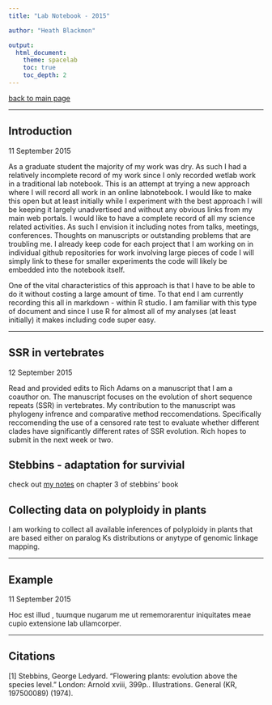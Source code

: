 ```yaml
---
title: "Lab Notebook - 2015"

author: "Heath Blackmon"

output: 
  html_document:
    theme: spacelab
    toc: true
    toc_depth: 2
---
```


[back to main page](http://coleoguy.github.io/index.html)

____
## Introduction
11 September 2015

As a graduate student the majority of my work was dry.  As such I had a relatively incomplete record of my work since I only recorded wetlab work in a traditional lab notebook.  This is an attempt at trying a new approach where I will record all work in an online labnotebook.  I would like to make this open but at least initially while I experiment with the best approach I will be keeping it largely unadvertised and without any obvious links from my main web portals.  I would like to have a complete record of all my science related activities.  As such I envision it including notes from talks, meetings, conferences.  Thoughts on manuscripts or outstanding problems that are troubling me.  I already keep code for each project that I am working on in individual github repositories for work involving large pieces of code I will simply link to these for smaller experiments the code will likely be embedded into the notebook itself.

One of the vital characteristics of this approach is that I have to be able to do it without costing a large amount of time.  To that end I am currently recording this all in markdown - within R studio.  I am familiar with this type of document and since I use R for almost all of my analyses (at least initially) it makes including code super easy.

_______
## SSR in vertebrates
12 September 2015

Read and provided edits to Rich Adams on a manuscript that I am a coauthor on.  The manuscript focuses on the evolution of short sequence repeats (SSR) in vertebrates.  My contribution to the manuscript was phylogeny infrence and comparative method reccomendations.  Specifically reccomending the use of a censored rate test to evaluate whether different clades have significantly different rates of SSR evolution.  Rich hopes to submit in the next week or two.

## Stebbins - adaptation for survivial

check out [my notes](http://coleoguy.github.io/stebbins.html#adaptations-for-survival) on chapter 3 of stebbins' book

## Collecting data on polyploidy in plants

I am working to collect all available inferences of polyploidy in plants that are based either on paralog Ks distributions or anytype of genomic linkage mapping.

_______
## Example
11 September 2015

Hoc est illud , tuumque nugarum me ut rememorarentur iniquitates meae cupio extensione lab ullamcorper.

_______
## Citations

[1] Stebbins, George Ledyard. "Flowering plants: evolution above the species level." London: Arnold xviii, 399p.. Illustrations. General (KR, 197500089) (1974).

